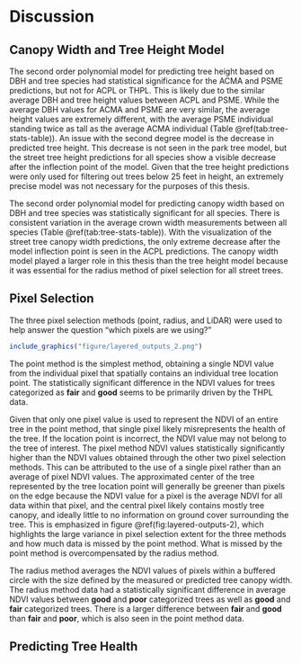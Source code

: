 # Discussion {#discussion}

## Canopy Width and Tree Height Model

The second order polynomial model for predicting tree height based on
DBH and tree species had statistical significance for the ACMA and PSME
predictions, but not for ACPL or THPL. This is likely due to the similar
average DBH and tree height values between ACPL and PSME. While the
average DBH values for ACMA and PSME are very similar, the average
height values are extremely different, with the average PSME individual
standing twice as tall as the average ACMA individual (Table
\@ref(tab:tree-stats-table)). An issue with the second degree model is
the decrease in predicted tree height. This decrease is not seen in the
park tree model, but the street tree height predictions for all species
show a visible decrease after the inflection point of the model. Given
that the tree height predictions were only used for filtering out trees
below 25 feet in height, an extremely precise model was not necessary
for the purposes of this thesis.

The second order polynomial model for predicting canopy width based on
DBH and tree species was statistically significant for all species.
There is consistent variation in the average crown width measurements
between all species (Table \@ref(tab:tree-stats-table)). With the
visualization of the street tree canopy width predictions, the only
extreme decrease after the model inflection point is seen in the ACPL
predictions. The canopy width model played a larger role in this thesis
than the tree height model because it was essential for the radius
method of pixel selection for all street trees.

## Pixel Selection

The three pixel selection methods (point, radius, and LiDAR) were used
to help answer the question "which pixels are we using?"

```r
include_graphics("figure/layered_outputs_2.png")

```

The point method is the simplest method, obtaining a single NDVI value
from the individual pixel that spatially contains an individual tree
location point. The statistically significant difference in the NDVI
values for trees categorized as **fair** and **good** seems to be
primarily driven by the THPL data.

Given that only one pixel value is used to represent the NDVI of an
entire tree in the point method, that single pixel likely misrepresents
the health of the tree. If the location point is incorrect, the NDVI
value may not belong to the tree of interest. The pixel method NDVI
values statistically significantly higher than the NDVI values obtained
through the other two pixel selection methods. This can be attributed to
the use of a single pixel rather than an average of pixel NDVI values.
The approximated center of the tree represented by the tree location
point will generally be greener than pixels on the edge because the NDVI
value for a pixel is the average NDVI for all data within that pixel,
and the central pixel likely contains mostly tree canopy, and ideally
little to no information on ground cover surrounding the tree. This is
emphasized in figure \@ref(fig:layered-outputs-2), which highlights the
large variance in pixel selection extent for the three methods and how
much data is missed by the point method. What is missed by the point
method is overcompensated by the radius method.

The radius method averages the NDVI values of pixels within a buffered
circle with the size defined by the measured or predicted tree canopy
width. The radius method data had a statistically significant difference
in average NDVI values between **good** and **poor** categorized trees
as well as **good** and **fair** categorized trees. There is a larger
difference between **fair** and **good** than **fair** and **poor**,
which is also seen in the point method data.

## Predicting Tree Health
